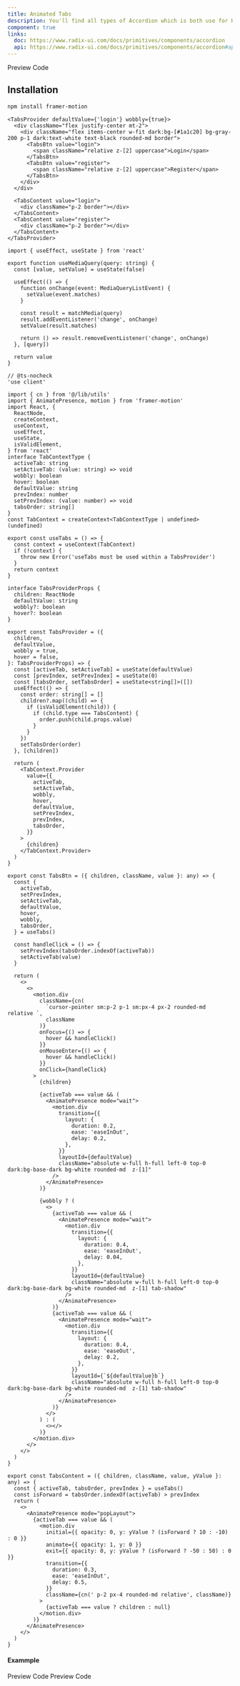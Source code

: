 ```yaml
---
title: Animated Tabs
description: You'll find all types of Accordion which is both use for HTML, REACTJS and NEXTJS
component: true
links:
  doc: https://www.radix-ui.com/docs/primitives/components/accordion
  api: https://www.radix-ui.com/docs/primitives/components/accordion#api-reference
---
```


<Tabs defaultValue="preview" className="w-full relative">
  <TabsList>
    <TabsTrigger value="preview">Preview</TabsTrigger>
    <TabsTrigger value="codesnippet">Code</TabsTrigger>
  </TabsList>
  <TabsContent value="preview">
    <ComponentPreview name="tab2" category="tab" />
  </TabsContent>
  <TabsContent value="codesnippet">
    <CodeWrapper noExpand={true}>
      <CodePreview name="tab2" category="tab" />
    </CodeWrapper>
  </TabsContent>
</Tabs>

## Installation

```bash
npm install framer-motion
```

```tsx title="base"
<TabsProvider defaultValue={'login'} wobbly={true}>
  <div className="flex justify-center mt-2">
    <div className="flex items-center w-fit dark:bg-[#1a1c20] bg-gray-200 p-1 dark:text-white text-black rounded-md border">
      <TabsBtn value="login">
        <span className="relative z-[2] uppercase">Login</span>
      </TabsBtn>
      <TabsBtn value="register">
        <span className="relative z-[2] uppercase">Register</span>
      </TabsBtn>
    </div>
  </div>

  <TabsContent value="login">
    <div className="p-2 border"></div>
  </TabsContent>
  <TabsContent value="register">
    <div className="p-2 border"></div>
  </TabsContent>
</TabsProvider>
```

```tsx title="useMediaQuery.tsx"
import { useEffect, useState } from 'react'

export function useMediaQuery(query: string) {
  const [value, setValue] = useState(false)

  useEffect(() => {
    function onChange(event: MediaQueryListEvent) {
      setValue(event.matches)
    }

    const result = matchMedia(query)
    result.addEventListener('change', onChange)
    setValue(result.matches)

    return () => result.removeEventListener('change', onChange)
  }, [query])

  return value
}
```

```tsx title="tab.tsx"
// @ts-nocheck
'use client'

import { cn } from '@/lib/utils'
import { AnimatePresence, motion } from 'framer-motion'
import React, {
  ReactNode,
  createContext,
  useContext,
  useEffect,
  useState,
  isValidElement,
} from 'react'
interface TabContextType {
  activeTab: string
  setActiveTab: (value: string) => void
  wobbly: boolean
  hover: boolean
  defaultValue: string
  prevIndex: number
  setPrevIndex: (value: number) => void
  tabsOrder: string[]
}
const TabContext = createContext<TabContextType | undefined>(undefined)

export const useTabs = () => {
  const context = useContext(TabContext)
  if (!context) {
    throw new Error('useTabs must be used within a TabsProvider')
  }
  return context
}

interface TabsProviderProps {
  children: ReactNode
  defaultValue: string
  wobbly?: boolean
  hover?: boolean
}

export const TabsProvider = ({
  children,
  defaultValue,
  wobbly = true,
  hover = false,
}: TabsProviderProps) => {
  const [activeTab, setActiveTab] = useState(defaultValue)
  const [prevIndex, setPrevIndex] = useState(0)
  const [tabsOrder, setTabsOrder] = useState<string[]>([])
  useEffect(() => {
    const order: string[] = []
    children?.map((child) => {
      if (isValidElement(child)) {
        if (child.type === TabsContent) {
          order.push(child.props.value)
        }
      }
    })
    setTabsOrder(order)
  }, [children])

  return (
    <TabContext.Provider
      value={{
        activeTab,
        setActiveTab,
        wobbly,
        hover,
        defaultValue,
        setPrevIndex,
        prevIndex,
        tabsOrder,
      }}
    >
      {children}
    </TabContext.Provider>
  )
}

export const TabsBtn = ({ children, className, value }: any) => {
  const {
    activeTab,
    setPrevIndex,
    setActiveTab,
    defaultValue,
    hover,
    wobbly,
    tabsOrder,
  } = useTabs()

  const handleClick = () => {
    setPrevIndex(tabsOrder.indexOf(activeTab))
    setActiveTab(value)
  }

  return (
    <>
      <>
        <motion.div
          className={cn(
            `cursor-pointer sm:p-2 p-1 sm:px-4 px-2 rounded-md relative `,
            className
          )}
          onFocus={() => {
            hover && handleClick()
          }}
          onMouseEnter={() => {
            hover && handleClick()
          }}
          onClick={handleClick}
        >
          {children}

          {activeTab === value && (
            <AnimatePresence mode="wait">
              <motion.div
                transition={{
                  layout: {
                    duration: 0.2,
                    ease: 'easeInOut',
                    delay: 0.2,
                  },
                }}
                layoutId={defaultValue}
                className="absolute w-full h-full left-0 top-0 dark:bg-base-dark bg-white rounded-md  z-[1]"
              />
            </AnimatePresence>
          )}

          {wobbly ? (
            <>
              {activeTab === value && (
                <AnimatePresence mode="wait">
                  <motion.div
                    transition={{
                      layout: {
                        duration: 0.4,
                        ease: 'easeInOut',
                        delay: 0.04,
                      },
                    }}
                    layoutId={defaultValue}
                    className="absolute w-full h-full left-0 top-0 dark:bg-base-dark bg-white rounded-md  z-[1] tab-shadow"
                  />
                </AnimatePresence>
              )}
              {activeTab === value && (
                <AnimatePresence mode="wait">
                  <motion.div
                    transition={{
                      layout: {
                        duration: 0.4,
                        ease: 'easeOut',
                        delay: 0.2,
                      },
                    }}
                    layoutId={`${defaultValue}b`}
                    className="absolute w-full h-full left-0 top-0 dark:bg-base-dark bg-white rounded-md  z-[1] tab-shadow"
                  />
                </AnimatePresence>
              )}
            </>
          ) : (
            <></>
          )}
        </motion.div>
      </>
    </>
  )
}

export const TabsContent = ({ children, className, value, yValue }: any) => {
  const { activeTab, tabsOrder, prevIndex } = useTabs()
  const isForward = tabsOrder.indexOf(activeTab) > prevIndex
  return (
    <>
      <AnimatePresence mode="popLayout">
        {activeTab === value && (
          <motion.div
            initial={{ opacity: 0, y: yValue ? (isForward ? 10 : -10) : 0 }}
            animate={{ opacity: 1, y: 0 }}
            exit={{ opacity: 0, y: yValue ? (isForward ? -50 : 50) : 0 }}
            transition={{
              duration: 0.3,
              ease: 'easeInOut',
              delay: 0.5,
            }}
            className={cn(' p-2 px-4 rounded-md relative', className)}
          >
            {activeTab === value ? children : null}
          </motion.div>
        )}
      </AnimatePresence>
    </>
  )
}
```

#### Exammple

<Tabs defaultValue="preview" className="w-full relative">
  <TabsList>
    <TabsTrigger value="preview">Preview</TabsTrigger>
    <TabsTrigger value="codesnippet">Code</TabsTrigger>
  </TabsList>
  <TabsContent value="preview">
    <ComponentPreview name="HomeTab" category="tab" />
  </TabsContent>
  <TabsContent value="codesnippet">
    <CodeWrapper noExpand={true}>
      <CodePreview name="HomeTab" category="tab" />
    </CodeWrapper>
  </TabsContent>
</Tabs>
<Tabs defaultValue="preview" className="w-full relative">
  <TabsList>
    <TabsTrigger value="preview">Preview</TabsTrigger>
    <TabsTrigger value="codesnippet">Code</TabsTrigger>
  </TabsList>
  <TabsContent value="preview">
    <ComponentPreview name="tab1" category="tab" />
  </TabsContent>
  <TabsContent value="codesnippet">
    <CodeWrapper noExpand={true}>
      <CodePreview name="tab1" category="tab" />
    </CodeWrapper>
  </TabsContent>
</Tabs>

